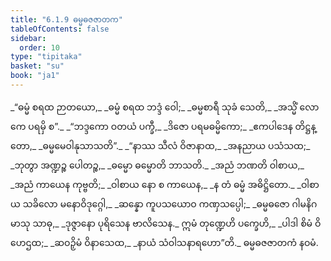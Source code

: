 ```yaml
---
title: "6.1.9 ဓမ္မဓဇဇာတက"
tableOfContents: false
sidebar:
  order: 10
type: "tipitaka"
basket: "su"
book: "ja1"
---
```



<DynamicBreadcrumb />

<Division number="65" book="ja1">

<Paragraph number="1390" type="verses" book="ja1">
_“ဓမ္မံ စရထ ဉာတယော,_  
_ဓမ္မံ စရထ ဘဒ္ဒံ ဝေါ;_  
_ဓမ္မစာရီ သုခံ သေတိ,_  
_အသ္မိံ လောကေ ပရမှိ စ”._  

</Paragraph>

</Division>
<Division number="66" book="ja1">

<Paragraph number="1391" type="verses" book="ja1">
_“ဘဒ္ဒကော ဝတယံ ပက္ခီ,_  
_ဒိဇော ပရမဓမ္မိကော;_  
_ဧကပါဒေန တိဋ္ဌန္တော,_  
_ဓမ္မမေဝါနုသာသတိ”._  

</Paragraph>

</Division>
<Division number="67" book="ja1">

<Paragraph number="1392" type="verses" book="ja1">
_“နာဿ သီလံ ဝိဇာနာထ,_  
_အနညာယ ပသံသထ;_  
_ဘုတွာ အဏ္ဍဉ္စ ပေါတဉ္စ,_  
_ဓမ္မော ဓမ္မောတိ ဘာသတိ._  

</Paragraph>

</Division>
<Division number="68" book="ja1">

<Paragraph number="1393" type="verses" book="ja1">
_အညံ ဘဏတိ ဝါစာယ,_  
_အညံ ကာယေန ကုဗ္ဗတိ;_  
_ဝါစာယ နော စ ကာယေန,_  
_န တံ ဓမ္မံ အဓိဋ္ဌိတော._  

</Paragraph>

</Division>
<Division number="69" book="ja1">

<Paragraph number="1394" type="verses" book="ja1">
_ဝါစာယ သခိလော မနောဝိဒုဂ္ဂေါ,_  
_ဆန္နော ကူပသယောဝ ကဏှသပ္ပေါ;_  
_ဓမ္မဓဇော ဂါမနိဂမာသု သာဓု,_  
_ဒုဇ္ဇာနော ပုရိသေန ဗာလိသေန._  

</Paragraph>

</Division>
<Division number="70" book="ja1">

<Paragraph number="1395" type="verses" book="ja1">
ဣမံ တုဏ္ဍေဟိ ပက္ခေဟိ,_  
_ပါဒါ စိမံ ဝိဟေဌထ;_  
_ဆဝဉှိမံ ဝိနာသေထ,_  
_နာယံ သံဝါသနာရဟော”တိ._  


</Paragraph>
</Division>

<Paragraph number="1396" type="center" book="ja1">
ဓမ္မဓဇဇာတကံ နဝမံ.
</Paragraph>